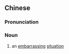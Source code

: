 {{also|窘况}}
==Chinese==
{{zh-forms|s=窘况}}

===Pronunciation===
{{zh-pron
|m=jiǒngkuàng
|c=kwan3 fong3,kwan5 fong3
|cat=n
}}

===Noun===
{{zh-noun}}

# an [[embarrassing]] [[situation]]